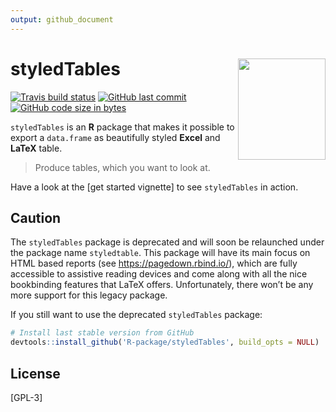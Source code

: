 ```yaml
---
output: github_document
---
```


# styledTables <img src="man/figures/logo.png" align="right" alt="" width=140 height=162 />

<!-- badges: start -->
[![Travis build status](https://travis-ci.org/R-package/styledTables.svg?branch=master)](https://travis-ci.org/R-package/styledTables)
[![GitHub last commit](https://img.shields.io/github/last-commit/R-package/styledTables.svg?logo=github)](https://github.com/R-package/styledTables/commits/master)
[![GitHub code size in bytes](https://img.shields.io/github/languages/code-size/R-package/styledTables.svg?logo=github)](https://github.com/R-package/styledTables)


`styledTables` is an **R** package that makes it possible to export a
`data.frame` as beautifully styled **Excel** and **LaTeX** table.

> Produce tables, which you want to look at.

Have a look at the [get started vignette] to see `styledTables` in action.

## Caution

The `styledTables` package is deprecated and will soon be relaunched
under the package name `styledtable`.
This package will have its main focus on HTML based reports
(see [https://pagedown.rbind.io/](https://pagedown.rbind.io/)), which are fully accessible to assistive reading devices and come along with
all the nice bookbinding features that LaTeX offers.
Unfortunately, there won't be any more support for this legacy package.

If you still want to use the deprecated `styledTables` package:

```r
# Install last stable version from GitHub
devtools::install_github('R-package/styledTables', build_opts = NULL)
```

## License

[GPL-3]
